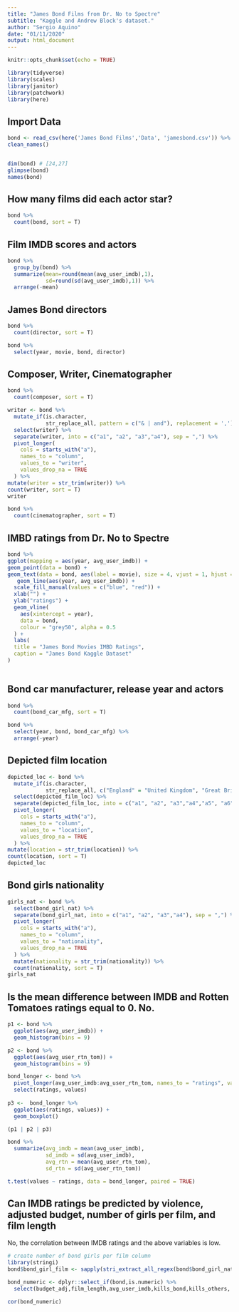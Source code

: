 ```yaml
---
title: "James Bond Films from Dr. No to Spectre"
subtitle: "Kaggle and Andrew Block's dataset."
author: "Sergio Aquino"
date: "01/11/2020"
output: html_document
---
```


```r
knitr::opts_chunk$set(echo = TRUE)

library(tidyverse)
library(scales)
library(janitor)
library(patchwork)
library(here)
```

## Import Data

```r
bond <- read_csv(here('James Bond Films','Data', 'jamesbond.csv')) %>% 
clean_names()


dim(bond) # [24,27]
glimpse(bond)
names(bond)
```

## How many films did each actor star?

```r

bond %>% 
  count(bond, sort = T)

```


## Film IMDB scores and actors

```r

bond %>% 
  group_by(bond) %>% 
  summarize(mean=round(mean(avg_user_imdb),1),
            sd=round(sd(avg_user_imdb),1)) %>% 
  arrange(-mean)

```


## James Bond directors

```r

bond %>% 
  count(director, sort = T)

bond %>% 
  select(year, movie, bond, director)

```

## Composer, Writer, Cinematographer

```r

bond %>% 
  count(composer, sort = T)

writer <- bond %>% 
  mutate_if(is.character, 
            str_replace_all, pattern = c("& | and"), replacement = ',') %>%
  select(writer) %>% 
  separate(writer, into = c("a1", "a2", "a3","a4"), sep = ",") %>% 
  pivot_longer(
    cols = starts_with("a"),
    names_to = "column",
    values_to = "writer",
    values_drop_na = TRUE
  ) %>% 
mutate(writer = str_trim(writer)) %>% 
count(writer, sort = T) 
writer

bond %>% 
  count(cinematographer, sort = T)

```

## IMBD ratings from Dr. No to Spectre 

```r

bond %>% 
ggplot(mapping = aes(year, avg_user_imdb)) +
geom_point(data = bond) +
geom_text(data = bond, aes(label = movie), size = 4, vjust = 1, hjust = 1, nudge_x = .8, nudge_y = .05) +
   geom_line(aes(year, avg_user_imdb)) + 
  scale_fill_manual(values = c("blue", "red")) +
  xlab("") + 
  ylab("ratings") +
  geom_vline(
    aes(xintercept = year), 
    data = bond,
    colour = "grey50", alpha = 0.5
  ) +
  labs(
  title = "James Bond Movies IMBD Ratings",
  caption = "James Bond Kaggle Dataset"
)
  

```

## Bond car manufacturer, release year and actors

```r

bond %>% 
  count(bond_car_mfg, sort = T)

bond %>% 
  select(year, bond, bond_car_mfg) %>% 
  arrange(-year)

```


## Depicted film location

```r

depicted_loc <- bond %>% 
  mutate_if(is.character, 
            str_replace_all, c("England" = "United Kingdom", "Great Britain" = "United Kingdom")) %>%
  select(depicted_film_loc) %>% 
  separate(depicted_film_loc, into = c("a1", "a2", "a3","a4","a5", "a6", "a7","a8","a9"), sep = ",") %>% 
  pivot_longer(
    cols = starts_with("a"),
    names_to = "column",
    values_to = "location",
    values_drop_na = TRUE
  ) %>% 
mutate(location = str_trim(location)) %>% 
count(location, sort = T) 
depicted_loc

```

## Bond girls nationality

```r

girls_nat <- bond %>% 
  select(bond_girl_nat) %>% 
  separate(bond_girl_nat, into = c("a1", "a2", "a3","a4"), sep = ",") %>% 
  pivot_longer(
    cols = starts_with("a"),
    names_to = "column",
    values_to = "nationality",
    values_drop_na = TRUE
  ) %>% 
  mutate(nationality = str_trim(nationality)) %>% 
  count(nationality, sort = T) 
girls_nat 

```

## Is the mean difference between IMDB and Rotten Tomatoes ratings equal to 0. No.

```r
p1 <- bond %>% 
  ggplot(aes(avg_user_imdb)) +
  geom_histogram(bins = 9)

p2 <- bond %>% 
  ggplot(aes(avg_user_rtn_tom)) +
  geom_histogram(bins = 9)

bond_longer <- bond %>%
  pivot_longer(avg_user_imdb:avg_user_rtn_tom, names_to = "ratings", values_to = "values") %>% 
  select(ratings, values) 
  
p3 <-  bond_longer %>% 
  ggplot(aes(ratings, values)) +
  geom_boxplot()

(p1 | p2 | p3)
```

```r
bond %>% 
  summarize(avg_imdb = mean(avg_user_imdb),
            sd_imdb = sd(avg_user_imdb),
            avg_rtn = mean(avg_user_rtn_tom),
            sd_rtn = sd(avg_user_rtn_tom))

```


```r

t.test(values ~ ratings, data = bond_longer, paired = TRUE)

```


## Can IMDB ratings be predicted by violence, adjusted budget, number of girls per film, and film length

No, the correlation between IMDB ratings and the above variables is low.

```r

# create number of bond girls per film column 
library(stringi)
bond$bond_girl_film <- sapply(stri_extract_all_regex(bond$bond_girl_nat, "([^,]+)"), function(x) length(unique(x)))

bond_numeric <- dplyr::select_if(bond,is.numeric) %>% 
  select(budget_adj,film_length,avg_user_imdb,kills_bond,kills_others, bond_girl_film)

cor(bond_numeric) 

```

